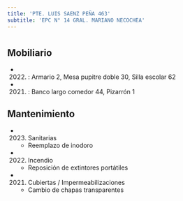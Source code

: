```yaml
---
title: 'PTE. LUIS SAENZ PEÑA 463'
subtitle: 'EPC N° 14 GRAL. MARIANO NECOCHEA'
---
```


#


## Mobiliario

*  (2022) : Armario 2, Mesa pupitre doble 30, Silla escolar 62 

*  (2021) : Banco largo comedor 44, Pizarrón 1 





## Mantenimiento

*  (2023) Sanitarias 
    + Reemplazo de inodoro

*  (2022) Incendio 
    + Reposición de extintores portátiles

*  (2021) Cubiertas / Impermeabilizaciones 
    + Cambio de chapas transparentes



